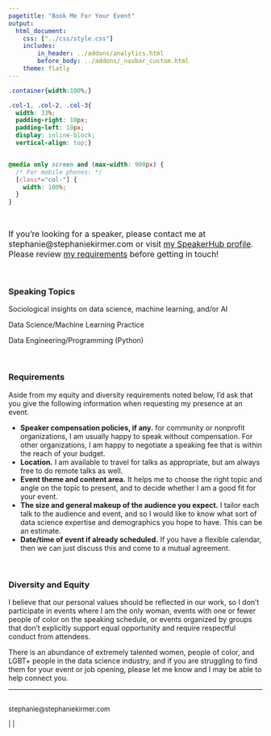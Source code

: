 ```yaml
---
pagetitle: "Book Me For Your Event"
output: 
  html_document:
    css: ["../css/style.css"]
    includes:
        in_header: ../addons/analytics.html
        before_body: ../addons/_navbar_custom.html
    theme: flatly
---
```



```css
.container{width:100%;}

.col-1, .col-2, .col-3{
  width: 33%;
  padding-right: 10px;
  padding-left: 10px;
  display: inline-block;
  vertical-align: top;}


@media only screen and (max-width: 900px) {
  /* For mobile phones: */
  [class*="col-"] {
    width: 100%;
  }
}
```



<br>
<font size = 3> 

If you're looking for a speaker, please contact me at stephanie@stephaniekirmer.com or visit <a href="https://speakerhub.com/speaker/stephanie-kirmer" onclick="gtag('event', 'click', {'event_category' : 'external', 'event_action' : 'outclick', 'event_label' : 'speakerhub'});">my SpeakerHub profile</a>. Please review <a href="#requirements">my requirements</a> before getting in touch!
</font>

<BR>

### Speaking Topics  

<div class= "container">


<div class="col-1">

Sociological insights on data science, machine learning, and/or AI  
  <!-- * Democratization of GPU access for machine learning (30-45 min)   -->
  <!-- * Public perceptions of ML/AI -->
  <!-- * The meaning of "mistake" in ML -->

</div>

<div class="col-2">

Data Science/Machine Learning Practice

  <!-- * Generating Geofences with Clustering Algorithms -->
  <!-- * Applications of GPU (single or cluster) for deep learning (PyTorch or Tensorflow/Keras) -->
  <!-- * Using Dask to parallelize machine learning -->
  <!-- * Industry specific applications, such as IIOT, Education, and Hospitality -->
  <!-- * Data science team collaboration strategies -->
  <!-- * Cloud Based Machine Learning - putting your workflow in the cloud from end to end -->
  <!-- * Deploying ML Models into Flask or Voila (hands-on) -->
  
</div>

<div class="col-3">
Data Engineering/Programming (Python)
  <!-- * Intro to List Comprehensions in Python (lightning talk)   -->
  <!-- * Specific data storage technologies: Redshift, PostgreSQL, Elasticsearch -->
  <!-- * Machine learning production workflows using AWS Redshift and Airflow   -->
  <!-- * Developing/distributing packages in  Python -->
  <!-- * Parallelization for Python: Intro to Dask (30-45 min, can be hands-on)   -->
  <!-- * R Functions Workshop (2 hours with hands-on) -->

</div>


</div>

<BR>

<h3 id="requirements">Requirements</h3>

Aside from my equity and diversity requirements noted below, I'd ask that you give the following information when requesting my presence at an event.

* **Speaker compensation policies, if any.** for community or nonprofit organizations, I am usually happy to speak without compensation. For other organizations, I am happy to negotiate a speaking fee that is within the reach of your budget. 
* **Location.** I am available to travel for talks as appropriate, but am always free to do remote talks as well.
* **Event theme and content area.** It helps me to choose the right topic and angle on the topic to present, and to decide whether I am a good fit for your event.  
* **The size and general makeup of the audience you expect.** I tailor each talk to the audience and event, and so I would like to know what sort of data science expertise and demographics you hope to have. This can be an estimate.  
* **Date/time of event if already scheduled.** If you have a flexible calendar, then we can just discuss this and come to a mutual agreement.  

<BR>

### Diversity and Equity

I believe that our personal values should be reflected in our work, so I don't participate in events where I am the only woman, events with one or fewer people of color on the speaking schedule, or events organized by groups that don't explicitly support equal opportunity and require respectful conduct from attendees. 

There is an abundance of extremely talented women, people of color, and LGBT+ people in the data science industry, and if you are struggling to find them for your event or job opening, please let me know and I may be able to help connect you.


***

<div class="col-footer">

<font size = 2>

<BR>
stephanie@stephaniekirmer.com 
<BR> 

<a href="http://github.com/skirmer" onclick="gtag('event', 'click', {'event_category' : 'social', 'event_action' : 'outclick', 'event_label' : 'github'});" ><i class="fab fa-github fa-1x"></i></a>
|  <a href="http://linkedin.com/in/skirmer" onclick="gtag('event', 'click', {'event_category' : 'social', 'event_action' : 'outclick', 'event_label' : 'linkedin'});" ><i class="fab fa-linkedin fa-1x"></i></a> 
|  <a href="https://medium.com/@s.kirmer" onclick="gtag('event', 'click', {'event_category' : 'social', 'event_action' : 'outclick', 'event_label' : 'medium'});" ><i class="fab fa-medium fa-1x"></i></a><BR>

</font>
</div>
